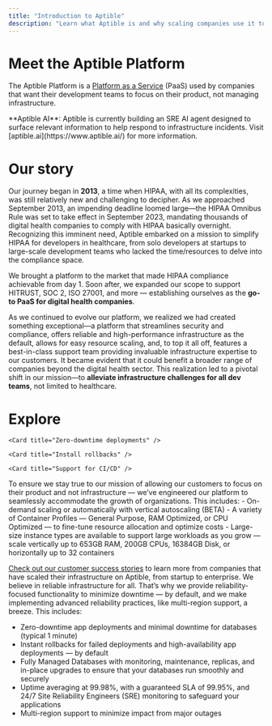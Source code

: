 ```yaml
---
title: "Introduction to Aptible"
description: "Learn what Aptible is and why scaling companies use it to host their apps and data in the cloud"
---
```


# Meet the Aptible Platform

The Aptible Platform is a [Platform as a Service](/reference/glossary#paas) (PaaS) used by companies that want their development teams to focus on their product, not managing infrastructure.

<CardGroup cols="4">
  <Card title="Simplifed App Deployment" icon="sparkles" />

  <Card title="Managed Databases" icon="sparkles" />

  <Card title="Built-in Monitoring and Observability" icon="sparkles" />

  <Card title="Security & Compliance Guardrails & Visibility" icon="sparkles" />

  <Card title="Highly reliable infrastructure" icon="sparkles" />

  <Card title="Tools & integrations" icon="sparkles" />
</CardGroup>

<Info>
  **Aptible AI**: Aptible is currently building an SRE AI agent designed to surface relevant information to help respond to infrastructure incidents. Visit [aptible.ai](https://www.aptible.ai/) for more information.
</Info>

# Our story

Our journey began in **2013**, a time when HIPAA, with all its complexities, was still relatively new and challenging to decipher. As we approached September 2013, an impending deadline loomed large—the HIPAA Omnibus Rule was set to take effect in September 2023, mandating thousands of digital health companies to comply with HIPAA basically overnight. Recognizing this imminent need, Aptible embarked on a mission to simplify HIPAA for developers in healthcare, from solo developers at startups to large-scale development teams who lacked the time/resources to delve into the compliance space.

We brought a platform to the market that made HIPAA compliance achievable from day 1. Soon after, we expanded our scope to support HITRUST, SOC 2, ISO 27001, and more — establishing ourselves as the **go-to PaaS for digital health companies**.

As we continued to evolve our platform, we realized we had created something exceptional—a platform that streamlines security and compliance, offers reliable and high-performance infrastructure as the default, allows for easy resource scaling, and, to top it all off, features a best-in-class support team providing invaluable infrastructure expertise to our customers. It became evident that it could benefit a broader range of companies beyond the digital health sector. This realization led to a pivotal shift in our mission—to **alleviate infrastructure challenges for all dev teams**, not limited to healthcare.

# Explore

<Accordion title="Simplified App Deployments on Aptible">
  <CardGroup cols="2">
    <Card title="Deploy from git or Docker" />

    <Card title="Zero-downtime deployments" />

    <Card title="Install rollbacks" />

    <Card title="Support for CI/CD" />
  </CardGroup>
</Accordion>
<Accordion title="Scaling on Aptible">
To ensure we stay true to our mission of allowing our customers to focus on their product and not infrastructure — we’ve engineered our platform to seamlessly accommodate the growth of organizations. This includes:
- On-demand scaling or automatically with vertical autoscaling (BETA)
- A variety of Container Profiles — General Purpose, RAM Optimized, or CPU Optimized — to fine-tune resource allocation and optimize costs
- Large-size instance types are available to support large workloads as you grow — scale vertically up to 653GB RAM, 200GB CPUs, 16384GB Disk, or horizontally up to 32 containers

<Info> [Check out our customer success stories](https://www.aptible.com/customers) to learn more from companies that have scaled their infrastructure on Aptible, from startup to enterprise. </Info>
</Accordion>
<Accordion title="Reliability on Aptible">
We believe in reliable infrastructure for all. That’s why we provide reliability-focused functionality to minimize downtime — by default, and we make implementing advanced reliability practices, like multi-region support, a breeze. This includes:
- Zero-downtime app deployments and minimal downtime for databases (typical 1 minute)
- Instant rollbacks for failed deployments and high-availability app deployments — by default
- Fully Managed Databases with monitoring, maintenance, replicas, and in-place upgrades to ensure that your databases run smoothly and securely
- Uptime averaging at 99.98%, with a guaranteed SLA of 99.95%, and 24/7 Site Reliability Engineers (SRE) monitoring to safeguard your applications
- Multi-region support to minimize impact from major outages
</Accordion>